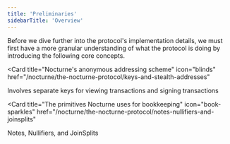 ```yaml
---
title: 'Preliminaries'
sidebarTitle: 'Overview'
---
```


Before we dive further into the protocol's implementation details, we must first have a more granular understanding of what the protocol is doing by introducing the following core concepts.

<Card
  title="Nocturne's anonymous addressing scheme"
  icon="blinds"
  href="/nocturne/the-nocturne-protocol/keys-and-stealth-addresses"
>
  Involves separate keys for viewing transactions and signing transactions
</Card>

<Card
  title="The primitives Nocturne uses for bookkeeping"
  icon="book-sparkles"
  href="/nocturne/the-nocturne-protocol/notes-nullifiers-and-joinsplits"
>
  Notes, Nullifiers, and JoinSplits
</Card>
